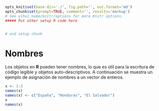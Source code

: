 ```r
opts_knit$set(base.dir='./', fig.path='', out.format='md')
opts_chunk$set(prompt=TRUE, comment='', results='markup')
# See yihui.name/knitr/options for more Knitr options.
##### Put other setup R code here


# end setup chunk
```
# Nombres

Los objetos en __R__ pueden tener nombres, lo que es útil para la escritura de código legible y objetos auto-descriptivos. A continuación se muestra un ejemplo de asignación de nombres a un vector de enteros.

```r
x <- 1:3
names(x)
names(x) <- c("España", "Honduras", "El Salvador")
x
names(x)

```

